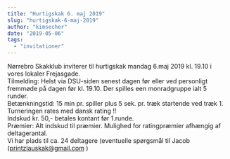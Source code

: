 ```yaml
---
title: "Hurtigskak 6. maj 2019"
slug: "hurtigskak-6-maj-2019"
author: "kimsecher"
date: "2019-05-06"
tags: 
  - "invitationer"
---
```


Nørrebro Skakklub inviterer til hurtigskak mandag 6.maj 2019 kl. 19.10 i vores lokaler Frejasgade.  
Tilmelding: Helst via DSU-siden senest dagen før eller ved personligt fremmøde på dagen før kl. 19.10. 
Der spilles een monradgruppe ialt 5 runder.  
Betænkningstid: 15 min pr. spiller plus 5 sek. pr. træk startende ved træk 1. Turneringen rates med dansk rating !!  
Indskud kr. 50,- betales kontant før 1.runde.  
Præmier: Alt indskud til præmier. Mulighed for ratingpræmier afhængig af deltagerantal.  
Vi har plads til ca. 24 deltagere (eventuelle spørgsmål til Jacob (printzlauskak@gmail.com )
